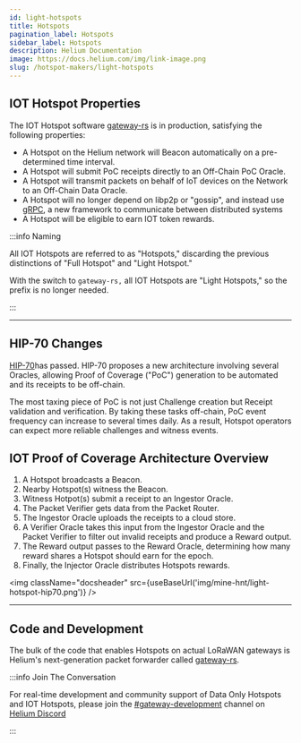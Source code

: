 ```yaml
---
id: light-hotspots
title: Hotspots
pagination_label: Hotspots
sidebar_label: Hotspots
description: Helium Documentation
image: https://docs.helium.com/img/link-image.png
slug: /hotspot-makers/light-hotspots
---
```



## IOT Hotspot Properties

The IOT Hotspot software [gateway-rs](https://github.com/helium/gateway-rs) is in production,
satisfying the following properties:

- A Hotspot on the Helium network will Beacon automatically on a pre-determined time interval.
- A Hotspot will submit PoC receipts directly to an Off-Chain PoC Oracle.
- A Hotspot will transmit packets on behalf of IoT devices on the Network to an Off-Chain Data
  Oracle.
- A Hotspot will no longer depend on libp2p or "gossip", and instead use [gRPC](https://grpc.io/), a
  new framework to communicate between distributed systems
- A Hotspot will be eligible to earn IOT token rewards.

:::info Naming

All IOT Hotspots are referred to as "Hotspots," discarding the previous distinctions of "Full
Hotspot" and "Light Hotspot."

With the switch to `gateway-rs,` all IOT Hotspots are "Light Hotspots," so the prefix is no longer
needed.

:::

---

## HIP-70 Changes

[HIP-70](https://github.com/helium/HIP/issues/471)has passed. HIP-70 proposes a new architecture
involving several Oracles, allowing Proof of Coverage ("PoC") generation to be automated and its
receipts to be off-chain.

The most taxing piece of PoC is not just Challenge creation but Receipt validation and verification.
By taking these tasks off-chain, PoC event frequency can increase to several times daily. As a
result, Hotspot operators can expect more reliable challenges and witness events.

## IOT Proof of Coverage Architecture Overview

1. A Hotspot broadcasts a Beacon.
2. Nearby Hotspot(s) witness the Beacon.
3. Witness Hotpot(s) submit a receipt to an Ingestor Oracle.
4. The Packet Verifier gets data from the Packet Router.
5. The Ingestor Oracle uploads the receipts to a cloud store.
6. A Verifier Oracle takes this input from the Ingestor Oracle and the Packet Verifier to filter out
   invalid receipts and produce a Reward output.
7. The Reward output passes to the Reward Oracle, determining how many reward shares a Hotspot
   should earn for the epoch.
8. Finally, the Injector Oracle distributes Hotspots rewards.

<img className="docsheader" src={useBaseUrl('img/mine-hnt/light-hotspot-hip70.png')} />

---

## Code and Development

The bulk of the code that enables Hotspots on actual LoRaWAN gateways is Helium's next-generation
packet forwarder called [gateway-rs](https://github.com/helium/gateway-rs).

:::info Join The Conversation

For real-time development and community support of Data Only Hotspots and IOT Hotspots, please join
the [#gateway-development](discord://discord.com/channels/404106811252408320/784462269072277576)
channel on [Helium Discord](https://discord.gg/helium)

:::
